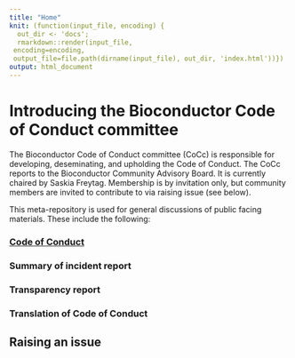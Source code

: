 ```yaml
---
title: "Home"
knit: (function(input_file, encoding) {
  out_dir <- 'docs';
  rmarkdown::render(input_file,
 encoding=encoding,
 output_file=file.path(dirname(input_file), out_dir, 'index.html'))})
output: html_document
---
```


# Introducing the Bioconductor Code of Conduct committee

The Bioconductor Code of Conduct committee (CoCc) is responsible for developing, deseminating,
and upholding the Code of Conduct. The CoCc reports to the Bioconductor Community Advisory Board. It is currently chaired by Saskia Freytag. Membership is by invitation only, but community members are invited to contribute to via raising issue (see below).

This meta-repository is used for general discussions of public facing materials. These include
the following:

### [Code of Conduct](./docs/CoC_doc.html)


### Summary of incident report

### Transparency report

### Translation of Code of Conduct


## Raising an issue

